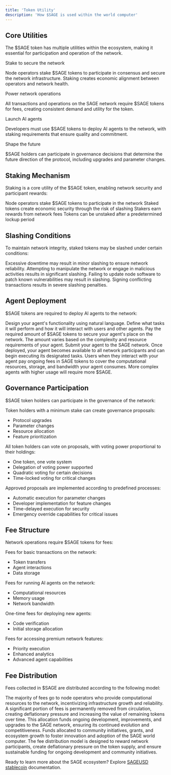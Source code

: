 ```yaml
---
title: 'Token Utility'
description: 'How $SAGE is used within the world computer'
---
```


## Core Utilities

The $SAGE token has multiple utilities within the ecosystem, making it essential for participation and operation of the network.

<CardGroup cols={2}>
  <Card title="Network Security" icon="shield-halved" color="#0891b2">
    <div className="space-y-3">
      <p className="font-medium">Stake to secure the network</p>
      <p>Node operators stake $SAGE tokens to participate in consensus and secure the network infrastructure. Staking creates economic alignment between operators and network health.</p>
    </div>
  </Card>
  
  <Card title="Transaction Fees" icon="money-bill-transfer" color="#059669">
    <div className="space-y-3">
      <p className="font-medium">Power network operations</p>
      <p>All transactions and operations on the SAGE network require $SAGE tokens for fees, creating consistent demand and utility for the token.</p>
    </div>
  </Card>
  
  <Card title="Agent Deployment" icon="rocket" color="#7c3aed">
    <div className="space-y-3">
      <p className="font-medium">Launch AI agents</p>
      <p>Developers must use $SAGE tokens to deploy AI agents to the network, with staking requirements that ensure quality and commitment.</p>
    </div>
  </Card>
  
  <Card title="Governance Rights" icon="landmark" color="#c2410c">
    <div className="space-y-3">
      <p className="font-medium">Shape the future</p>
      <p>$SAGE holders can participate in governance decisions that determine the future direction of the protocol, including upgrades and parameter changes.</p>
    </div>
  </Card>
</CardGroup>

## Staking Mechanism

Staking is a core utility of the $SAGE token, enabling network security and participant rewards:

<Steps>
  <Step title="Stake Tokens" icon="lock">
    Node operators stake $SAGE tokens to participate in the network
  </Step>
  <Step title="Secure Network" icon="shield-check">
    Staked tokens create economic security through the risk of slashing
  </Step>
  <Step title="Earn Rewards" icon="coins">
    Stakers earn rewards from network fees
  </Step>
  <Step title="Unstake" icon="unlock">
    Tokens can be unstaked after a predetermined lockup period
  </Step>
</Steps>

## Slashing Conditions

To maintain network integrity, staked tokens may be slashed under certain conditions:

<AccordionGroup>
  <Accordion icon="power-off" title="Node Downtime">
    Excessive downtime may result in minor slashing to ensure network reliability.
  </Accordion>
  <Accordion icon="triangle-exclamation" title="Malicious Behavior">
    Attempting to manipulate the network or engage in malicious activities results in significant slashing.
  </Accordion>
  <Accordion icon="bug" title="Software Vulnerabilities">
    Failing to update node software to patch known vulnerabilities may result in slashing.
  </Accordion>
  <Accordion icon="network-wired" title="Double Signing">
    Signing conflicting transactions results in severe slashing penalties.
  </Accordion>
</AccordionGroup>

## Agent Deployment

$SAGE tokens are required to deploy AI agents to the network:

<Steps>
  <Step title="Create Your Agent" icon="wand-magic-sparkles">
    Design your agent's functionality using natural language. Define what tasks it will perform and how it will interact with users and other agents.
  </Step>
  
  <Step title="Pay $SAGE Tokens" icon="coins">
    Pay the required amount of $SAGE tokens to secure your agent's place on the network. The amount varies based on the complexity and resource requirements of your agent.
  </Step>
  
  <Step title="Deploy to Network" icon="rocket">
    Submit your agent to the SAGE network. Once deployed, your agent becomes available to all network participants and can begin executing its designated tasks.
  </Step>
  
  <Step title="Maintain with $SAGE" icon="gear">
    Users when they interact with your agent pay ongoing fees in SAGE tokens to cover the computational resources,
    storage, and bandwidth your agent consumes. More complex agents with higher usage will require more $SAGE.
  </Step>
</Steps>

## Governance Participation

$SAGE token holders can participate in the governance of the network:

<Tabs>
  <Tab title="Proposal Creation">
    <div className="space-y-4">
      <p>Token holders with a minimum stake can create governance proposals:</p>
      <ul className="list-disc pl-6">
        <li>Protocol upgrades</li>
        <li>Parameter changes</li>
        <li>Resource allocation</li>
        <li>Feature prioritization</li>
      </ul>
    </div>
  </Tab>
  <Tab title="Voting">
    <div className="space-y-4">
      <p>All token holders can vote on proposals, with voting power proportional to their holdings:</p>
      <ul className="list-disc pl-6">
        <li>One token, one vote system</li>
        <li>Delegation of voting power supported</li>
        <li>Quadratic voting for certain decisions</li>
        <li>Time-locked voting for critical changes</li>
      </ul>
    </div>
  </Tab>
  <Tab title="Implementation">
    <div className="space-y-4">
      <p>Approved proposals are implemented according to predefined processes:</p>
      <ul className="list-disc pl-6">
        <li>Automatic execution for parameter changes</li>
        <li>Developer implementation for feature changes</li>
        <li>Time-delayed execution for security</li>
        <li>Emergency override capabilities for critical issues</li>
      </ul>
    </div>
  </Tab>
</Tabs>

## Fee Structure

Network operations require $SAGE tokens for fees:

<CardGroup cols={2}>
  <Card title="Transaction Fees" icon="coins" color="#eab308">
    <div className="space-y-2">
      <p>Fees for basic transactions on the network:</p>
      <ul className="list-disc pl-6">
        <li>Token transfers</li>
        <li>Agent interactions</li>
        <li>Data storage</li>
      </ul>
    </div>
  </Card>
  <Card title="Agent Execution Fees" icon="robot" color="#7c3aed">
    <div className="space-y-2">
      <p>Fees for running AI agents on the network:</p>
      <ul className="list-disc pl-6">
        <li>Computational resources</li>
        <li>Memory usage</li>
        <li>Network bandwidth</li>
      </ul>
    </div>
  </Card>
  <Card title="Deployment Fees" icon="rocket" color="#7c3aed">
    <div className="space-y-2">
      <p>One-time fees for deploying new agents:</p>
      <ul className="list-disc pl-6">
        <li>Code verification</li>
        <li>Initial storage allocation</li>
      </ul>
    </div>
  </Card>
  <Card title="Premium Services" icon="star" color="#eab308">
    <div className="space-y-2">
      <p>Fees for accessing premium network features:</p>
      <ul className="list-disc pl-6">
        <li>Priority execution</li>
        <li>Enhanced analytics</li>
        <li>Advanced agent capabilities</li>
      </ul>
    </div>
  </Card>
</CardGroup>

## Fee Distribution

Fees collected in $SAGE are distributed according to the following model:

<CardGroup cols={2}>
  <Card title="Node Operators: 70%" icon="server" color="#22c55e">
    The majority of fees go to node operators who provide computational resources to the network, incentivizing infrastructure growth and reliability.
  </Card>
  
  <Card title="Token Burn: 10%" icon="fire" color="#ef4444">
    A significant portion of fees is permanently removed from circulation, creating deflationary pressure and increasing the value of remaining tokens over time.
  </Card>
  
  <Card title="Development Fund: 10%" icon="code" color="#3b82f6">
    This allocation funds ongoing development, improvements, and upgrades to the SAGE network, ensuring its continued evolution and competitiveness.
  </Card>
  
  <Card title="Community Treasury: 10%" icon="users" color="#a855f7">
    Funds allocated to community initiatives, grants, and ecosystem growth to foster innovation and adoption of the SAGE world computer.
  </Card>
</CardGroup>

<Note>
  The fee distribution model is designed to reward network participants, create deflationary pressure on the token supply, and ensure sustainable funding for ongoing development and community initiatives.
</Note>

Ready to learn more about the SAGE ecosystem? Explore [SAGEUSD stablecoin](/sageusd/overview) documentation. 